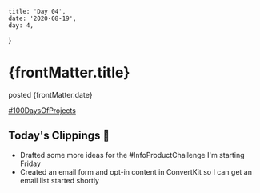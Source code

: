 
    title: 'Day 04',
    date: '2020-08-19',
    day: 4,
}

<h1>{frontMatter.title}</h1>

<span>posted {frontMatter.date}</span>

[#100DaysOfProjects](./)

## Today's Clippings 🍃

-   Drafted some more ideas for the #InfoProductChallenge I'm starting Friday
-   Created an email form and opt-in content in ConvertKit so I can get an email
    list started shortly
